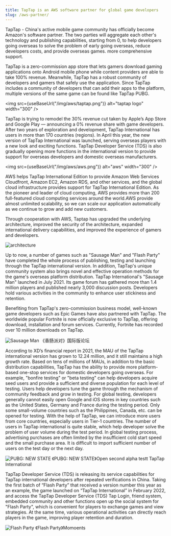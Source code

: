 ```yaml
---
title: TapTap is an AWS software partner for global game developers
slug: /aws-partner/
---
```



TapTap - China's active mobile game community has officially become Amazon's software partner. The two parties will aggregate each other's technology and publishing capabilities, starting from 0, to help developers going overseas to solve the problem of early going overseas, reduce developers costs, and provide overseas games. more comprehensive support. 

TapTap is a zero-commission app store that lets gamers download gaming applications onto Android mobile phone while content providers are able to take 100% revenue. Meanwhile, TapTap has a robust community of developers and gamers that safely use the application. Since TapTap includes a community of developers that can add their apps to the platform, multiple versions of the same game can be found like TapTap PUBG.

<img src={useBaseUrl("/img/aws/taptap.png")} alt="taptap logo" width="300" />

TapTap is trying to remodel the 30% revenue cut taken by Apple’s App Store and Google Play — announcing a 0% revenue share with game developers. After two years of exploration and development, TapTap International has users in more than 170 countries (regions). In April this year, the new version of TapTap International was launched, serving overseas players with a new look and exciting functions. TapTap Developer Service (TDS) is also gradually opening more functions in the international version to provide support for overseas developers and domestic overseas manufacturers.

<img src={useBaseUrl("/img/aws/aws.png")} alt="aws" width="300" />

AWS helps TapTap International Edition to provide Amazon Web Services Cloudfront, Amazon EC2, Amazon RDS, and other services, and the global cloud infrastructure provides support for TapTap International Edition. As the pioneer and leader of cloud computing, AWS provides more than 200 full-featured cloud computing services around the world.AWS provide almost unlimited scalability, so we can scale our application automatically as we continue to grow and add new customers.

Through cooperation with AWS, Taptap has upgraded the underlying architecture, improved the security of the architecture, expanded international delivery capabilities, and improved the experience of gamers and developers.

![architecture](/img/aws/architecture.png)

Up to now, a number of games such as "Sausage Man" and "Flash Party" have completed the whole process of publishing, testing and launching through the TapTap international version. In addition, TapTap's unique community system also brings novel and effective operation methods for the game's overseas platform distribution. TapTap International's "Sausage Man" launched in July 2021. Its game forum has gathered more than 1.4 million players and published nearly 3,000 discussion posts. Developers hold various activities in the community to enhance user stickiness and retention.

Benefiting from TapTap's zero-commission business model, well-known game developers such as Epic Games have also partnered with TapTap. The worldwide popular Fortnite is now officially exclusive to TapTap, offering download, installation and forum services. Currently, Fortnite has recorded over 10 million downloads on TapTap.

![Sausage Man](/img/aws/sausage-man.png)
《香肠派对》国际版论坛

According to XD’s financial report in 2021, the MAU of the TapTap international version has grown to 12.24 million, and it still maintains a high growth rate. Based on tens of millions of MAUs, in addition to the basic distribution capabilities, TapTap has the ability to provide more platform-based one-stop services for domestic developers going overseas. For example, "bonfire testing" or "beta testing" can help developers acquire seed users and provide a sufficient and diverse population for each level of testing. Users help developers tune the game through the mechanism of community feedback and grow in testing. For global testing, developers generally cannot easily open Google and iOS stores in key countries such as the United States, Germany and France during the testing period. Only some small-volume countries such as the Philippines, Canada, etc. can be opened for testing. With the help of TapTap, we can introduce more users from core countries, especially users in Tier-1 countries. The number of users in TapTap international is quite stable, which help developer solve the problem of user volume during the test period. In global testing process, advertising purchases are often limited by the insufficient cold start speed and the small purchase area. It is difficult to import sufficient number of users on the test day or the next day.

![PUBG: NEW STATE](/img/aws/pubg.png)
《PUBG: NEW STATE》Open second alpha testt TapTap International

TapTap Developer Service (TDS) is releasing its service capabilities for TapTap international developers after repeated verifications in China. Taking the first batch of “Flash Party” that received a version number this year  as an example, the game launched on “TapTap International” in February 2022, and access the TapTap Developer Service (TDS) Tap Login, friend system, embedded community and other functions open up the social system for "Flash Party", which is convenient for players to exchange games and view strategies. At the same time, various operational activities can directly reach players in the game, improving player retention and duration.

![Flash Party](/img/aws/flash-party.png)
《Flash Party》Momoents
